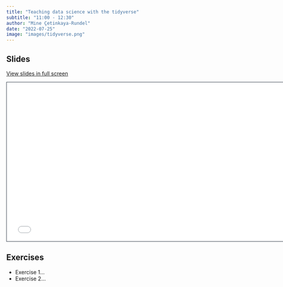 ```yaml
---
title: "Teaching data science with the tidyverse"
subtitle: "11:00 - 12:30"
author: "Mine Çetinkaya-Rundel"
date: "2022-07-25"
image: "images/tidyverse.png"
---
```


## Slides

[View slides in full screen](../materials/02-tidyverse/index.html)

```{=html}
<iframe class="slide-deck" src="../materials/02-tidyverse/" height="420" width="747" style="border: 1px solid #2e3846;"></iframe>
```
## Exercises

-   Exercise 1...
-   Exercise 2...
